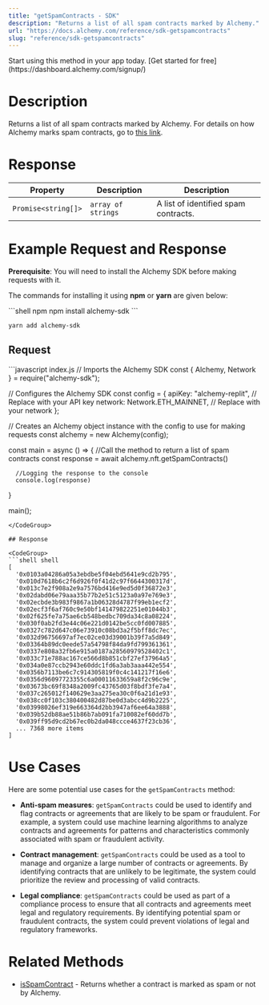 ```yaml
---
title: "getSpamContracts - SDK"
description: "Returns a list of all spam contracts marked by Alchemy."
url: "https://docs.alchemy.com/reference/sdk-getspamcontracts"
slug: "reference/sdk-getspamcontracts"
---
```


<Tip title="Don’t have an API key?" icon="star">
  Start using this method in your app today. [Get started for free](https://dashboard.alchemy.com/signup/)
</Tip>

# Description

Returns a list of all spam contracts marked by Alchemy. For details on how Alchemy marks spam contracts, go to [this link](https://docs.alchemy.com/alchemy/enhanced-apis/nft-api/nft-api-faq#nft-spam-classification).

# Response

| Property            | Description        | Description                          |
| ------------------- | ------------------ | ------------------------------------ |
| `Promise<string[]>` | `array of strings` | A list of identified spam contracts. |

# Example Request and Response

**Prerequisite**: You will need to install the Alchemy SDK before making requests with it.

The commands for installing it using **npm** or **yarn** are given below:

<CodeGroup>
  ```shell npm
  npm install alchemy-sdk
  ```

  ```shell yarn
  yarn add alchemy-sdk
  ```
</CodeGroup>

## Request

<CodeGroup>
  ```javascript index.js
  // Imports the Alchemy SDK
  const { Alchemy, Network } = require("alchemy-sdk");

  // Configures the Alchemy SDK
  const config = {
      apiKey: "alchemy-replit", // Replace with your API key
      network: Network.ETH_MAINNET, // Replace with your network
  };

  // Creates an Alchemy object instance with the config to use for making requests
  const alchemy = new Alchemy(config);

  const main = async () => {
      //Call the method to return a list of spam contracts
      const response = await alchemy.nft.getSpamContracts()

      //Logging the response to the console
      console.log(response)
  }

  main();
  ```
</CodeGroup>

## Response

<CodeGroup>
  ```shell shell
  [
  	'0x0103a04286a05a3ebdbe5f04ebd5641e9cd2b795',
    '0x010d7618b6c2f6d926f0f41d2c97f6644300317d',
    '0x013c7e2f908a2e9a7576bd416e9ed5d0f36872e3',
    '0x02dabd06e79aaa35b77b2e51c5123a0a97e769e3',
    '0x02ecbde3b983f9867a1b06328d4787f99eb1ecf2',
    '0x02ecf3f6af760c9e50bf141479822251e01044b3',
    '0x02f625fe7a75ae6cb548bedbc709da34c8a08224',
    '0x030f0ab2fd3e44c06e221d0142be5cc0fd007885',
    '0x0327c782d647c06e73910c08bd3a2f5bff8dc7ec',
    '0x032d96756697af7ec02ce03d39001b39f7a5d849',
    '0x03364b89dc0eede57a54798f84da9fd799361361',
    '0x0337e808a32fb6e915a0187a28560979528402c1',
    '0x033c71e788ac167ce566d8b851cbf27ef37964a5',
    '0x034a0e87ccb2943e60ddc1fd6a3ab3aaa442e554',
    '0x0356b7113be6c7c914305819f0c4c141217f16e6',
    '0x0356d96097723355c6a00011633659a8f2c96c9e',
    '0x03673bc69f8348a2009fc43765d03f8bdf3fe7a4',
    '0x037c265012f140629e3aa275ea30c0f6a21d1e93',
    '0x038cc0f103c380400482d87be0d3abcc4d9b2225',
    '0x03998026ef319e663364d2bb3947af6ee64a3888',
    '0x039b52db88ae51b86b7ab091fa710082ef60dd7b',
    '0x039ff95d9cd2b67ec0b2da048ccce4637f23cb36',
    ... 7368 more items
  ]
  ```
</CodeGroup>

# Use Cases

Here are some potential use cases for the `getSpamContracts` method:

* **Anti-spam measures**: `getSpamContracts` could be used to identify and flag contracts or agreements that are likely to be spam or fraudulent. For example, a system could use machine learning algorithms to analyze contracts and agreements for patterns and characteristics commonly associated with spam or fraudulent activity.

* **Contract management**: `getSpamContracts` could be used as a tool to manage and organize a large number of contracts or agreements. By identifying contracts that are unlikely to be legitimate, the system could prioritize the review and processing of valid contracts.

* **Legal compliance**: `getSpamContracts` could be used as part of a compliance process to ensure that all contracts and agreements meet legal and regulatory requirements. By identifying potential spam or fraudulent contracts, the system could prevent violations of legal and regulatory frameworks.

# Related Methods

* [isSpamContract](/reference/isspamcontract-sdk) - Returns whether a contract is marked as spam or not by Alchemy.

